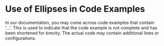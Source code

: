 # Use of Ellipses in Code Examples

In our documentation, you may come across code examples that contain '...'. This is used to indicate that the code example is not complete and has been shortened for brevity. The actual code may contain additional lines or configurations.
